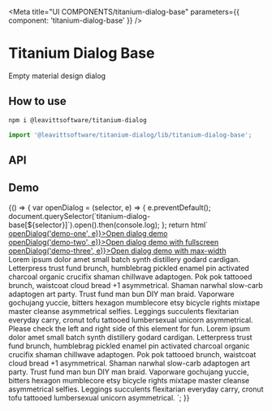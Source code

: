 

<Meta title="UI COMPONENTS/titanium-dialog-base" parameters={{ component: 'titanium-dialog-base' }} />

# Titanium Dialog Base

Empty material design dialog

## How to use

```bash
npm i @leavittsoftware/titanium-dialog
```

```js
import '@leavittsoftware/titanium-dialog/lib/titanium-dialog-base';
```

## API

<ArgsTable of="titanium-dialog-base" />

## Demo

<Canvas withToolbar>
  <Story name="Docs">
    {() => {
      var openDialog = (selector, e) => {
        e.preventDefault();
        document.querySelector(`titanium-dialog-base[${selector}]`).open().then(console.log);
      };
      return html`
        <a href="#" @click=${e => openDialog('demo-one', e)}>Open dialog demo</a>
        <br />
        <a href="#" @click=${e => openDialog('demo-two', e)}>Open dialog demo with fullscreen</a>
        <br />
        <a href="#" @click=${e => openDialog('demo-three', e)}>Open dialog demo with max-width</a>
        <br />
        <titanium-dialog-base demo-one>
          <span
            >Lorem ipsum dolor amet small batch synth distillery godard cardigan. Letterpress trust fund brunch, humblebrag pickled enamel pin activated
            charcoal organic crucifix shaman chillwave adaptogen. Pok pok tattooed brunch, waistcoat cloud bread +1 asymmetrical. Shaman narwhal slow-carb
            adaptogen art party. Trust fund man bun DIY man braid. Vaporware gochujang yuccie, bitters hexagon mumblecore etsy bicycle rights mixtape master
            cleanse asymmetrical selfies. Leggings succulents flexitarian everyday carry, cronut tofu tattooed lumbersexual unicorn asymmetrical.</span
          >
        </titanium-dialog-base>
        <titanium-dialog-base demo-two fullscreen>
          <span>Please check the left and right side of this element for fun.</span>
        </titanium-dialog-base>
        <titanium-dialog-base demo-three style="--titanium-dialog-max-width: 250px">
          <span
            >Lorem ipsum dolor amet small batch synth distillery godard cardigan. Letterpress trust fund brunch, humblebrag pickled enamel pin activated
            charcoal organic crucifix shaman chillwave adaptogen. Pok pok tattooed brunch, waistcoat cloud bread +1 asymmetrical. Shaman narwhal slow-carb
            adaptogen art party. Trust fund man bun DIY man braid. Vaporware gochujang yuccie, bitters hexagon mumblecore etsy bicycle rights mixtape master
            cleanse asymmetrical selfies. Leggings succulents flexitarian everyday carry, cronut tofu tattooed lumbersexual unicorn asymmetrical.</span
          >
        </titanium-dialog-base>
      `;
    }}
  </Story>
</Canvas>
